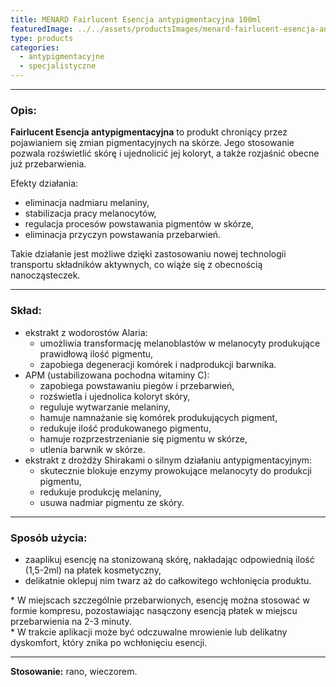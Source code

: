```yaml
---
title: MENARD Fairlucent Esencja antypigmentacyjna 100ml
featuredImage: ../../assets/productsImages/menard-fairlucent-esencja-antypigmentacyjna-100ml.png
type: products
categories:
  - antypigmentacyjne
  - specjalistyczne
---
```



<Fairlucent />

---

<h3>Opis:</h3>

**Fairlucent Esencja antypigmentacyjna** to produkt chroniący przez pojawianiem się zmian pigmentacyjnych na skórze. Jego stosowanie pozwala rozświetlić skórę i ujednolicić jej koloryt, a także rozjaśnić obecne już przebarwienia.

Efekty działania:

- eliminacja nadmiaru melaniny,
- stabilizacja pracy melanocytów,
- regulacja procesów powstawania pigmentów w skórze,
- eliminacja przyczyn powstawania przebarwień.

Takie działanie jest możliwe dzięki zastosowaniu nowej technologii transportu składników aktywnych, co wiąże się z obecnością nanocząsteczek.

---

### Skład:

- ekstrakt z wodorostów Alaria:
  - umożliwia transformację melanoblastów w melanocyty produkujące prawidłową ilość pigmentu,
  - zapobiega degeneracji komórek i nadprodukcji barwnika.
- APM (ustabilizowana pochodna witaminy C):
  - zapobiega powstawaniu piegów i przebarwień,
  - rozświetla i ujednolica koloryt skóry,
  - reguluje wytwarzanie melaniny,
  - hamuje namnażanie się komórek produkujących pigment,
  - redukuje ilość produkowanego pigmentu,
  - hamuje rozprzestrzenianie się pigmentu w skórze,
  - utlenia barwnik w skórze.
- ekstrakt z drożdży Shirakami o silnym działaniu antypigmentacyjnym:
  - skutecznie blokuje enzymy prowokujące melanocyty do produkcji pigmentu,
  - redukuje produkcję melaniny,
  - usuwa nadmiar pigmentu ze skóry.

---

### Sposób użycia:

- zaaplikuj esencję na stonizowaną skórę, nakładając odpowiednią ilość (1,5-2ml) na płatek kosmetyczny,
- delikatnie oklepuj nim twarz aż do całkowitego wchłonięcia produktu.

\* W miejscach szczególnie przebarwionych, esencję można stosować w formie kompresu, pozostawiając nasączony esencją płatek w miejscu przebarwienia na 2-3 minuty.<br />\* W trakcie aplikacji może być odczuwalne mrowienie lub delikatny dyskomfort, który znika po wchłonięciu esencji.

---

**Stosowanie:** rano, wieczorem.

